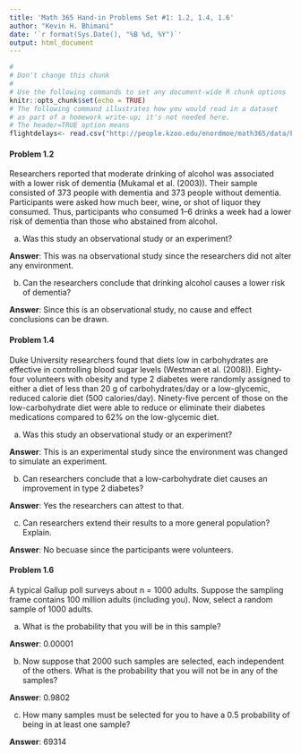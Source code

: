 ```yaml
---
title: 'Math 365 Hand-in Problems Set #1: 1.2, 1.4, 1.6'
author: "Kevin H. Bhimani"
date: '`r format(Sys.Date(), "%B %d, %Y")`'
output: html_document
---
```



```r
#
# Don't change this chunk 
#
# Use the following commands to set any document-wide R chunk options
knitr::opts_chunk$set(echo = TRUE)
# The following command illustrates how you would read in a dataset
# as part of a homework write-up; it's not needed here.
# The header=TRUE option means 
flightdelays<- read.csv("http://people.kzoo.edu/enordmoe/math365/data/FlightDelays.csv",header = TRUE)
```



#### Problem 1.2

Researchers reported that moderate drinking of alcohol was associated with a lower risk of dementia (Mukamal et al. (2003)). Their sample consisted of 373 people with dementia and 373 people without dementia. Participants were asked how much beer, wine, or shot of liquor they consumed. Thus, participants who consumed 1–6 drinks a week had a lower risk of dementia than those who abstained from alcohol.


(a)  Was this study an observational study or an experiment?  

**Answer**: This was na observational study since the researchers did not alter any environment.

(b) Can the researchers conclude that drinking alcohol causes a lower risk of dementia?  

**Answer**: Since this is an observational study, no cause and effect conclusions can be drawn.

#### Problem 1.4  

Duke University researchers found that diets low in carbohydrates are effective in controlling blood sugar levels (Westman et al. (2008)). Eighty-four volunteers with obesity and type 2 diabetes were randomly assigned to either a diet of less than 20 g of carbohydrates/day or a low-glycemic, reduced calorie diet (500 calories/day). Ninety-five percent of those on the low-carbohydrate diet were able to reduce or eliminate their diabetes medications compared to 62% on the low-glycemic diet.

(a)  Was this study an observational study or an experiment?   

**Answer**: This is an experimental study since the environment was changed to simulate an experiment.

(b) Can researchers conclude that a low-carbohydrate diet causes an improvement in type 2 diabetes? 

**Answer**: Yes the researchers can attest to that.

(c) Can researchers extend their results to a more general population? Explain.  

**Answer**: No becuase since the participants were volunteers.

#### Problem 1.6  

A typical Gallup poll surveys about n = 1000 adults. Suppose the sampling frame contains 100 million adults (including you). Now, select a random sample of 1000 adults.   

(a) What is the probability that you will be in this sample?  

**Answer**: 0.00001

(b) Now suppose that 2000 such samples are selected, each independent of the others. What is the probability that you will not be in any of the samples? 

**Answer**: 0.9802

(c) How many samples must be selected for you to have a 0.5 probability of being in at least one sample?  

**Answer**: 69314

